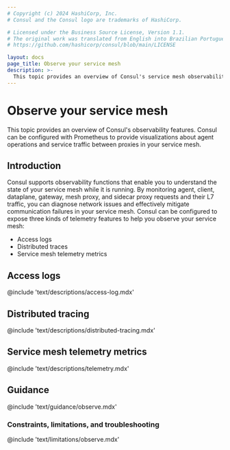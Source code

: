 ```yaml
---
# Copyright (c) 2024 HashiCorp, Inc.
# Consul and the Consul logo are trademarks of HashiCorp.

# Licensed under the Business Source License, Version 1.1.
# The original work was translated from English into Brazilian Portuguese.
# https://github.com/hashicorp/consul/blob/main/LICENSE

layout: docs
page_title: Observe your service mesh
description: >-
  This topic provides an overview of Consul's service mesh observability features, including L7 telemetry visualizations, access logs, and distributed tracing.
---
```


# Observe your service mesh

This topic provides an overview of Consul's observability features. Consul can be configured with Prometheus to provide visualizations about agent operations and service traffic between proxies in your service mesh.

## Introduction

Consul supports observability functions that enable you to understand the state of your service mesh while it is running. By monitoring agent, client, dataplane, gateway, mesh proxy, and sidecar proxy requests and their L7 traffic, you can diagnose network issues and effectively mitigate communication failures in your service mesh. Consul can be configured to expose three kinds of telemetry features to help you observe your service mesh:

- Access logs
- Distributed traces
- Service mesh telemetry metrics

## Access logs

@include 'text/descriptions/access-log.mdx'

## Distributed tracing

@include 'text/descriptions/distributed-tracing.mdx'

## Service mesh telemetry metrics

@include 'text/descriptions/telemetry.mdx'

## Guidance

@include 'text/guidance/observe.mdx'

### Constraints, limitations, and troubleshooting

@include 'text/limitations/observe.mdx'
